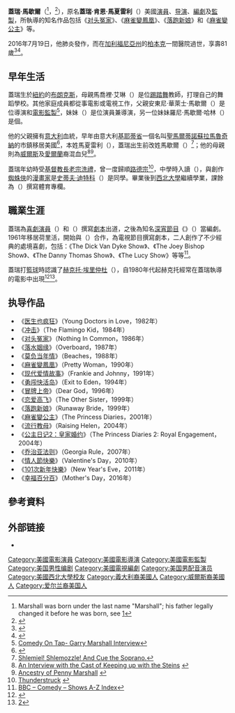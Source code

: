 {{noteTA
|T=zh-hk:加利·馬素; zh-tw:蓋瑞·馬歇爾; zh-cn:加里·马歇尔;
|G1=Show
|G2=Movie
|1=zh-hk:馬素; zh-tw:馬歇爾; zh-cn:马歇尔;
|2=zh-hk:加利; zh-tw:蓋瑞; zh-cn:加里;
|3=zh-hant:柏本克; zh-hans:伯班克;
}}
{{藝人
| type = 導演
| name = 蓋瑞·馬歇爾<br />Garry Marshall
| image = Garry Marshall January 2013.jpg
| caption = 馬歇爾於2013年1月
| birthname = Garry Kent Marshall
| birthdate = {{birth date|1934|11|13}}
| birthplace = {{USA}}[[紐約|紐約]]
| deathdate = {{death date and age|2016|7|19|1934|11|13}}
| deathplace = {{USA}}[[加州|加州]][[伯班克_(加利福尼亚州)|柏本克]]
| occupation = 演員、導演、作家、製片人
| yearsactive = 1959至今
| spouse = 芭芭拉·馬歇爾（1963至今）
}}
'''蓋瑞·馬歇爾'''（{{lang-en|Garry Marshall}}<ref>Marshall was born under the last name "Marshall"; his father legally changed it before he was born, see [http://www.grouchoreviews.com/index.php?module=subjects&func=viewpage&pageid=157]</ref>，{{bd|1934年|11月13日|2016年|7月19日|catIDX = Marshall}}<ref name = "APorib">{{cite news | title = 'Pretty Woman' filmmaker Garry Marshall dies at age 81 | first =  Lynn | last = Elber | publisher = [[美聯社|美聯社]] | url = http://hosted.ap.org/dynamic/stories/U/US_OBIT_GARRY_MARSHALL | date = 2016-07-20 | accessdate = 2016-07-20 | language = en}}</ref>），原名'''蓋瑞·肯恩·馬夏雷利'''（{{lang|en|Garry Kent Masciarelli}}）美國[[演員|演員]]、[[导演|导演]]、[[編劇|編劇]]及[[電影監製|監製]]，所執導的知名作品包括《[[对头冤家|对头冤家]]》、《[[麻雀變鳳凰|麻雀變鳳凰]]》、《[[落跑新娘|落跑新娘]]》和《[[麻雀變公主|麻雀變公主]]》等。

2016年7月19日，他肺炎發作，而在[[加利福尼亞州|加利福尼亞州]]的[[柏本克_(加利福尼亞州)|柏本克]]一間醫院過世，享壽81歲<ref>{{cite news|title=TV, film legend Garry Marshall dies at 81|url=http://www.usatoday.com/story/life/people/2016/07/19/garry-marshall-dies-obituary/87325512/|accessdate=July 19, 2016|work=[[USA_Today|USA Today]]|date=July 19, 2016}}</ref><ref>{{cite news|last1=Reporter|first1=Nick Visser|title=Director Garry Marshall Dead At 81|url=http://www.huffingtonpost.com/entry/garry-marshall-dead-dies_us_578ee623e4b0f180da639a00|accessdate=July 19, 2016|work=[[The_Huffington_Post|The Huffington Post]]|date=July 19, 2016}}</ref>。

== 早年生活 ==
蓋瑞生於[[紐約|紐約]]的[[布朗克斯|布朗克斯]]，母親馬喬裡·艾琳（{{lang|en|Marjorie Irene}}）是位[[踢踏舞|踢踏舞]]教師，打理自己的舞蹈學校。其他家庭成員都從事電影或電視工作，父親安東尼·華萊士·馬歇爾（{{lang|en|Anthony Wallace Marshal}}）是位導演和[[電影監製|電影監製]]<ref>[http://www.comedyontap.com/film/marshall.html Comedy On Tap- Garry Marshall Interview<!-- Bot generated title -->]</ref>，妹妹{{link-en|潘妮·馬歇爾|Penny Marshall}}（{{lang|en|Penny Marshall}}）是位演員兼導演，另一位妹妹羅尼·馬歇爾·哈林（{{lang|en|Ronny Marshall Hallin}}）是個{{link-en|電視製片人|television producer}}。

他的父親擁有[[意大利|意大利]]血統，早年由意大利[[基耶蒂省|基耶蒂省]]一個名叫[[聖馬爾蒂諾蘇拉馬魯奇納|聖馬爾蒂諾蘇拉馬魯奇納]]的市鎮移居美國<ref>{{cite news| url=http://www.sfgate.com/cgi-bin/article.cgi?file=/c/a/2006/05/26/DDG85J1KVV1.DTL&type=movies | work=The San Francisco Chronicle | first=Mick | last=LaSalle | title=This Jewish boy's life will make you laugh (and get a bit verklempt?) | date=June 24, 2011}}</ref>，本姓馬夏雷利（{{lang|it|Masciarelli}}），蓋瑞出生前改姓馬歇爾（{{lang|en|Marshall}}）<ref>[http://www.nytimes.com/2005/09/04/arts/music/04lord.html?pagewanted=print Shlemiel! Shlemozzle! And Cue the Soprano.]</ref>；他的母親則為[[威爾斯|威爾斯]]及[[愛爾蘭|愛爾蘭]]裔混血兒<ref>[http://www.movieweb.com/news/49/12649.php An Interview with the Cast of Keeping up with the Steins] {{webarchive|url=https://web.archive.org/web/20080625182841/http://www.movieweb.com/news/49/12649.php |date=2008-06-25 }}</ref><ref>[http://www.genealogy.com/famousfolks/pennym/index.html Ancestry of Penny Marshall] {{webarchive|url=https://web.archive.org/web/20070714181811/http://www.genealogy.com/famousfolks/pennym/index.html |date=2007-07-14 }}</ref>。

蓋瑞年幼時受[[基督教|基督教]][[長老宗|長老宗]][[洗禮|洗禮]]，曾一度歸順[[路德宗|路德宗]]<ref>[http://www.thunderstruck.org/helen.htm Thunderstruck<!-- Bot generated title -->] {{webarchive|url=https://web.archive.org/web/20070927181157/http://www.thunderstruck.org/helen.htm |date=2007-09-27 }}</ref>，中學時入讀{{link-en|德威特克林頓高中|DeWitt Clinton High School}}（{{lang|en|DeWitt Clinton High School}}），與創作[[蜘蛛俠|蜘蛛俠]]的[[漫畫家|漫畫家]]是[[史蒂夫·迪特科|史蒂夫·迪特科]]（{{lang|en|Steve Ditko}}）是同學。畢業後到[[西北大學_(伊利諾伊州)|西北大學]]繼續學業，課餘為{{link-en|西北日報|The Daily Northwestern}}（{{lang|en|The Daily Northwestern}}）撰寫體育專欄。

== 職業生涯 ==
蓋瑞為[[喜劇演員|喜劇演員]]{{link-en|喬伊·畢曉普|Joey Bishop}}（{{lang|en|Joey Bishop}}）和{{link-en|菲爾·福斯特|Phil Foster}}（{{lang|en|Phil Foster}}）撰寫[[劇本|劇本]]出道，之後為知名[[晚間娛樂節目|深宵節目]]《{{link-en|今夜秀 (傑克·帕爾)|Tonight Starring Jack Paar|今夜秀}}》（{{lang|en|The Tonight Show}}）當編劇。1961年移居荷里活，開始與{{link-en|傑里·貝爾森|Jerry Belson}}（{{lang|en|Jerry Belson}}）合作，為電視節目撰寫劇本，二人創作了不少經典的處境喜劇，包括：《The Dick Van Dyke Show》、《The Joey Bishop Show》、《The Danny Thomas Show》、《The Lucy Show》等等<ref>[http://www.bbc.co.uk/comedy/guide/articles/m/makinit_1299001977.shtml BBC – Comedy – Shows A-Z Index<!-- Bot generated title -->]</ref>。

蓋瑞打[[籃球|籃球]]時認識了[[赫克托·埃里仲杜|赫克托·埃里仲杜]]（{{lang|en|Héctor Elizondo}}），自1980年代起赫克托經常在蓋瑞執導的電影中出現<ref>{{cite news| url=http://www.ew.com/ew/article/0,,681701,00.html | work=Entertainment Weekly | first=Michelle | last=Kung | title=LOYAL SUBJECT | date=August 20, 2004}}</ref><ref>[http://www.imdb.com/name/nm0001185/bio]</ref>。

== 执导作品 ==
*《[[医生也疯狂|医生也疯狂]]》（Young Doctors in Love，1982年）
*《[[冲击_(1984年电影)|冲击]]》（The Flamingo Kid，1984年）
*《[[对头冤家|对头冤家]]》（Nothing In Common，1986年）
*《[[落水姻缘|落水姻缘]]》（Overboard，1987年）
*《[[莫负当年情|莫负当年情]]》（Beaches，1988年）
*《[[麻雀變鳳凰|麻雀變鳳凰]]》（Pretty Woman，1990年）
*《[[现代爱情故事|现代爱情故事]]》（Frankie and Johnny，1991年）
*《[[勇闯快活岛|勇闯快活岛]]》（Exit to Eden，1994年）
*《[[冒牌上帝|冒牌上帝]]》（Dear God，1996年）
*《[[恋爱高飞|恋爱高飞]]》（The Other Sister，1999年）
*《[[落跑新娘|落跑新娘]]》（Runaway Bride，1999年）
*《[[麻雀變公主|麻雀變公主]]》（The Princess Diaries，2001年）
*《[[流行教母|流行教母]]》（Raising Helen，2004年）
*《[[公主日记2：皇家婚约|公主日记2：皇家婚约]]》（The Princess Diaries 2: Royal Engagement，2004年）
*《[[乔治亚法则|乔治亚法则]]》（Georgia Rule，2007年）
*《[[情人节_(电影)|情人節快樂]]》（Valentine's Day，2010年）
*《[[101次新年快樂|101次新年快樂]]》（New Year's Eve，2011年）
*《[[幸福百分百_(電影)|幸福百分百]]》（Mother's Day，2016年）

==參考資料==
{{reflist}}

== 外部链接 ==
* {{imdb|0005190}}

{{authority control}}

{{DEFAULTSORT:Marshall, Garry}}
[[Category:美國電影演員|Category:美國電影演員]]
[[Category:美國電影導演|Category:美國電影導演]]
[[Category:美國電影監製|Category:美國電影監製]]
[[Category:美国男性编剧|Category:美国男性编剧]]
[[Category:美國電視編劇|Category:美國電視編劇]]
[[Category:美国男配音演员|Category:美国男配音演员]]
[[Category:美國西北大學校友|Category:美國西北大學校友]]
[[Category:義大利裔美國人|Category:義大利裔美國人]]
[[Category:威爾斯裔美國人|Category:威爾斯裔美國人]]
[[Category:爱尔兰裔美国人|Category:爱尔兰裔美国人]]